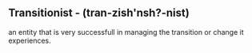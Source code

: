 
== Transitionist  - (tran-zish'nsh?-nist) ==
an entity that is very successfull in managing the transition or change it experiences.